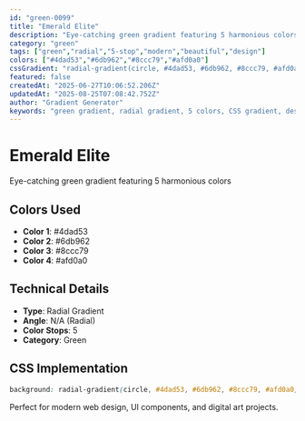 ```yaml
---
id: "green-0099"
title: "Emerald Elite"
description: "Eye-catching green gradient featuring 5 harmonious colors"
category: "green"
tags: ["green","radial","5-stop","modern","beautiful","design"]
colors: ["#4dad53","#6db962","#8ccc79","#afd0a0"]
cssGradient: "radial-gradient(circle, #4dad53, #6db962, #8ccc79, #afd0a0)"
featured: false
createdAt: "2025-06-27T10:06:52.206Z"
updatedAt: "2025-08-25T07:08:42.752Z"
author: "Gradient Generator"
keywords: "green gradient, radial gradient, 5 colors, CSS gradient, design, #4dad53, #6db962, #8ccc79, #afd0a0"
---
```


# Emerald Elite

Eye-catching green gradient featuring 5 harmonious colors

## Colors Used
- **Color 1**: #4dad53
- **Color 2**: #6db962
- **Color 3**: #8ccc79
- **Color 4**: #afd0a0

## Technical Details
- **Type**: Radial Gradient
- **Angle**: N/A (Radial)
- **Color Stops**: 5
- **Category**: Green

## CSS Implementation
```css
background: radial-gradient(circle, #4dad53, #6db962, #8ccc79, #afd0a0);
```

Perfect for modern web design, UI components, and digital art projects.
